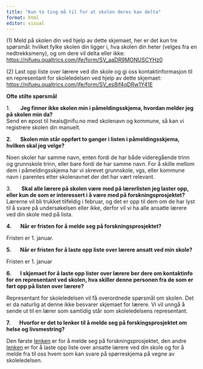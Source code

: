 ```yaml
---
title: "Kun to ting må til for at skolen deres kan delta"
format: html
editor: visual
---
```


(1) Meld på skolen din ved hjelp av dette skjemaet, her er det kun tre spørsmål: hvilket fylke skolen din ligger i, hva skolen din heter (velges fra en nedtrekksmeny), og om dere vil delta eller ikke: <https://nifueu.qualtrics.com/jfe/form/SV_aaDR9MONUSCYHz0>

(2) Last opp liste over lærere ved din skole og gi oss kontaktinformasjon til en representant for skoleledelsen ved hjelp av dette skjemaet: <https://nifueu.qualtrics.com/jfe/form/SV_es8if4qDRw1Y41E>

**Ofte stilte spørsmål**

1.       **Jeg finner ikke skolen min i påmeldingsskjema, hvordan melder jeg på skolen min da?**\
Send en epost til heals\@nifu.no med skolenavn og kommune, så kan vi registrere skolen din manuelt.

**2.       Skolen min står oppført to ganger i listen i påmeldingsskjema, hvilken skal jeg velge?**

Noen skoler har samme navn, enten fordi de har både videregående trinn og grunnskole trinn, eller bare fordi de har samme navn. For å skille mellom dem i påmeldingsskjema har vi skrevet grunnskole, vgs, eller kommune navn i parentes etter skolenavnet der det har vært relevant.

3.       **Skal alle lærere på skolen være med på lærerlisten jeg laster opp, eller kun de som er interessert i å være med på forskningsprosjektet?**\
Lærerne vil bli trukket tilfeldig i februar, og det er opp til dem om de har lyst til å svare på undersøkelsen eller ikke, derfor vil vi ha alle ansatte lærere ved din skole med på lista.

**4.       Når er fristen for å melde seg på forskningsprosjektet?**

Fristen er 1. januar.

**5.       Når er fristen for å laste opp liste over lærere ansatt ved min skole?**

Fristen er 1. januar

**6.       I skjemaet for å laste opp lister over lærere ber dere om kontaktinfo for en representant ved skolen, hva skiller denne personen fra de som er ført opp på listen over lærere?**

Representant for skoleledelsen vil få overordnede spørsmål om skolen. Det er da naturlig at denne ikke besvarer skjemaet for lærere. Vi vil unngå å sende ut til en lærer som samtidig står som skoleledelsens representant.

**7.       Hvorfor er det to lenker til å melde seg på forskingsprosjektet om helse og livsmestring?**

Den første [lenken](https://nifueu.qualtrics.com/jfe/form/SV_aaDR9MONUSCYHz0) er for å melde seg på forskningsprosjektet, den andre [lenken](https://nifueu.qualtrics.com/jfe/form/SV_es8if4qDRw1Y41E) er for å laste opp liste over ansatte lærere ved din skole og for å melde fra til oss hvem som kan svare på spørreskjema på vegne av skoleledelsen.
